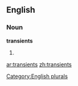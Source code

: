 
==English==

===Noun===
'''transients'''

# {{plural of|[[transient]]}}

[[Category:English plurals]]

[[ar:transients]]
[[zh:transients]]